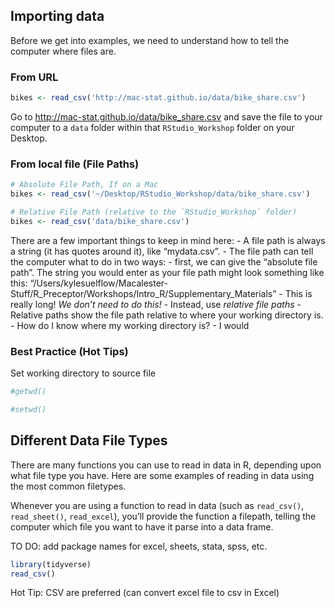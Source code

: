 ## Importing data

Before we get into examples, we need to understand how to tell the computer where files are.

### From URL

```r
bikes <- read_csv('http://mac-stat.github.io/data/bike_share.csv')
```

Go to [http://mac-stat.github.io/data/bike_share.csv](http://mac-stat.github.io/data/bike_share.csv) and save the file to your computer to a `data` folder within that `RStudio_Workshop` folder on your Desktop.

### From local file (File Paths)

```r
# Absolute File Path, If on a Mac
bikes <- read_csv('~/Desktop/RStudio_Workshop/data/bike_share.csv')
```

```r
# Relative File Path (relative to the `RStudio_Workshop` folder)
bikes <- read_csv('data/bike_share.csv')
```

There are a few important things to keep in mind here:
- A file path is always a string (it has quotes around it), like "mydata.csv".
- The file path can tell the computer what to do in two ways:
  - first, we can give the "absolute file path". The string you would enter as your file path might look something like this: "/Users/kylesuelflow/Macalester-Stuff/R_Preceptor/Workshops/Intro_R/Supplementary_Materials"
  - This is really long! *We don't need to do this!*
  - Instead, use *relative file paths*
  - Relative paths show the file path relative to where your working directory is. 
  - How do I know where my working directory is?
  - I would



### Best Practice (Hot Tips)

Set working directory to source file

```r
#getwd()

#setwd()
```

## Different Data File Types

There are many functions you can use to read in data in R, depending upon what file type you have. Here are some examples of reading in data using the most common filetypes.


 Whenever you are using a function to read in data (such as `read_csv()`, `read_sheet()`, `read_excel`), you'll provide the function a filepath, telling the computer which file you want to have it parse into a data frame. 

TO DO: add package names for excel, sheets, stata, spss, etc. 

```r
library(tidyverse)
read_csv()
```

Hot Tip: CSV are preferred (can convert excel file to csv in Excel)




